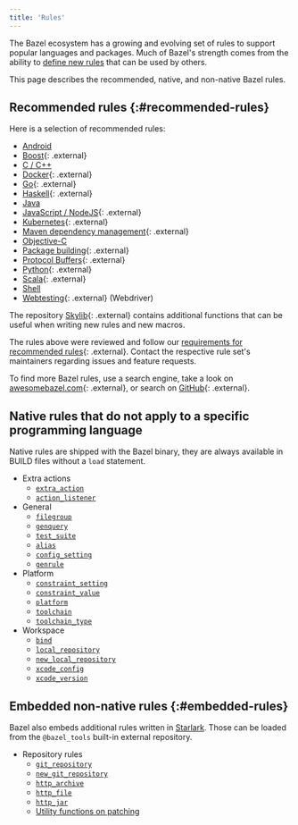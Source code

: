 ```yaml
---
title: 'Rules'
---
```


The Bazel ecosystem has a growing and evolving set of rules to support popular
languages and packages. Much of Bazel's strength comes from the ability to
[define new rules](/versions/6.5.0/rules/concepts) that can be used by others.

This page describes the recommended, native, and non-native Bazel rules.

## Recommended rules {:#recommended-rules}

Here is a selection of recommended rules:

* [Android](/versions/6.5.0/docs/bazel-and-android)
* [Boost](https://github.com/nelhage/rules_boost){: .external}
* [C / C++](/versions/6.5.0/docs/bazel-and-cpp)
* [Docker](https://github.com/bazelbuild/rules_docker){: .external}
* [Go](https://github.com/bazelbuild/rules_go){: .external}
* [Haskell](https://github.com/tweag/rules_haskell){: .external}
* [Java](/versions/6.5.0/docs/bazel-and-java)
* [JavaScript / NodeJS](https://github.com/bazelbuild/rules_nodejs){: .external}
* [Kubernetes](https://github.com/bazelbuild/rules_k8s){: .external}
* [Maven dependency management](https://github.com/bazelbuild/rules_jvm_external){: .external}
* [Objective-C](/versions/6.5.0/docs/bazel-and-apple)
* [Package building](https://github.com/bazelbuild/rules_pkg){: .external}
* [Protocol Buffers](https://github.com/bazelbuild/rules_proto#protobuf-rules-for-bazel){: .external}
* [Python](https://github.com/bazelbuild/rules_python){: .external}
* [Scala](https://github.com/bazelbuild/rules_scala){: .external}
* [Shell](/versions/6.5.0/reference/be/shell)
* [Webtesting](https://github.com/bazelbuild/rules_webtesting){: .external} (Webdriver)

The repository [Skylib](https://github.com/bazelbuild/bazel-skylib){: .external} contains
additional functions that can be useful when writing new rules and new
macros.

The rules above were reviewed and follow our
[requirements for recommended rules](/versions/6.5.0/contribute/recommended-rules){: .external}.
Contact the respective rule set's maintainers regarding issues and feature
requests.

To find more Bazel rules, use a search engine, take a look on
[awesomebazel.com](https://awesomebazel.com/){: .external}, or search on
[GitHub](https://github.com/search?o=desc&q=bazel+rules&s=stars&type=Repositories){: .external}.

## Native rules that do not apply to a specific programming language

Native rules are shipped with the Bazel binary, they are always available in
BUILD files without a `load` statement.

* Extra actions
  - [`extra_action`](/versions/6.5.0/reference/be/extra-actions#extra_action)
  - [`action_listener`](/versions/6.5.0/reference/be/extra-actions#action_listener)
* General
  - [`filegroup`](/versions/6.5.0/reference/be/general#filegroup)
  - [`genquery`](/versions/6.5.0/reference/be/general#genquery)
  - [`test_suite`](/versions/6.5.0/reference/be/general#test_suite)
  - [`alias`](/versions/6.5.0/reference/be/general#alias)
  - [`config_setting`](/versions/6.5.0/reference/be/general#config_setting)
  - [`genrule`](/versions/6.5.0/reference/be/general#genrule)
* Platform
  - [`constraint_setting`](/versions/6.5.0/reference/be/platform#constraint_setting)
  - [`constraint_value`](/versions/6.5.0/reference/be/platform#constraint_value)
  - [`platform`](/versions/6.5.0/reference/be/platform#platform)
  - [`toolchain`](/versions/6.5.0/reference/be/platform#toolchain)
  - [`toolchain_type`](/versions/6.5.0/reference/be/platform#toolchain_type)
* Workspace
  - [`bind`](/versions/6.5.0/reference/be/workspace#bind)
  - [`local_repository`](/versions/6.5.0/reference/be/workspace#local_repository)
  - [`new_local_repository`](/versions/6.5.0/reference/be/workspace#new_local_repository)
  - [`xcode_config`](/versions/6.5.0/reference/be/objective-c#xcode_config)
  - [`xcode_version`](/versions/6.5.0/reference/be/objective-c#xcode_version)

## Embedded non-native rules {:#embedded-rules}

Bazel also embeds additional rules written in [Starlark](/versions/6.5.0/rules/language). Those can be loaded from
the `@bazel_tools` built-in external repository.

* Repository rules
  - [`git_repository`](/versions/6.5.0/rules/lib/repo/git#git_repository)
  - [`new_git_repository`](/versions/6.5.0/rules/lib/repo/git#new_git_repository)
  - [`http_archive`](/versions/6.5.0/rules/lib/repo/http#http_archive)
  - [`http_file`](/versions/6.5.0/rules/lib/repo/http#http_archive)
  - [`http_jar`](/versions/6.5.0/rules/lib/repo/http#http_jar)
  - [Utility functions on patching](/versions/6.5.0/rules/lib/repo/utils)
